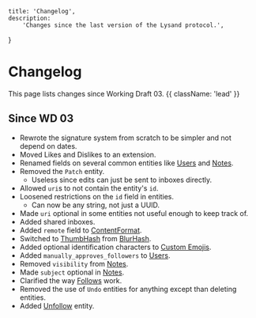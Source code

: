     title: 'Changelog',
    description:
        'Changes since the last version of the Lysand protocol.',
}

# Changelog

This page lists changes since Working Draft 03. {{ className: 'lead' }}

## Since WD 03

- Rewrote the signature system from scratch to be simpler and not depend on dates.
- Moved Likes and Dislikes to an extension.
- Renamed fields on several common entities like [Users](/entities/users) and [Notes](/entities/notes).
- Removed the `Patch` entity.
  - Useless since edits can just be sent to inboxes directly.
- Allowed `uri`s to not contain the entity's `id`.
- Loosened restrictions on the `id` field in entities.
  - Can now be any string, not just a UUID.
- Made `uri` optional in some entities not useful enough to keep track of.
- Added shared inboxes.
- Added `remote` field to [ContentFormat](/structures/content-format).
- Switched to [ThumbHash](https://evanw.github.io/thumbhash/) from [BlurHash](https://blurha.sh/).
- Added optional identification characters to [Custom Emojis](/structures/emoji).
- Added `manually_approves_followers` to [Users](/entities/users).
- Removed `visibility` from [Notes](/entities/notes).
- Made `subject` optional in [Notes](/entities/notes).
- Clarified the way [Follows](/entities/follows) work.
- Removed the use of `Undo` entities for anything except than deleting entities.
- Added [Unfollow](/entities/unfollows) entity.